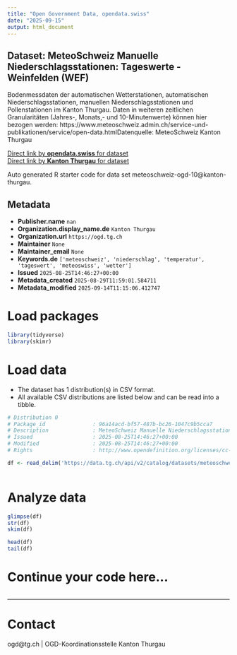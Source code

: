 ```yaml
---
title: "Open Government Data, opendata.swiss"
date: "2025-09-15"
output: html_document
---
```


## Dataset: MeteoSchweiz Manuelle Niederschlagsstationen: Tageswerte - Weinfelden (WEF)

Bodenmessdaten der automatischen Wetterstationen, automatischen Niederschlagsstationen, manuellen Niederschlagsstationen und Pollenstationen im Kanton Thurgau. Daten in weiteren zeitlichen Granularitäten (Jahres-, Monats,- und 10-Minutenwerte) können hier bezogen werden: https://www.meteoschweiz.admin.ch/service-und-publikationen/service/open-data.htmlDatenquelle: MeteoSchweiz Kanton Thurgau

[Direct link by **opendata.swiss** for dataset](https://opendata.swiss/de/dataset/meteoschweiz-manuelle-niederschlagsstationen-tageswerte-weinfelden-wef)<br>
[Direct link by **Kanton Thurgau** for dataset](https://data.tg.ch/explore/dataset/meteoschweiz-ogd-10/)

Auto generated R starter code for data set meteoschweiz-ogd-10@kanton-thurgau.

## Metadata

- **Publisher.name** `nan`
- **Organization.display_name.de** `Kanton Thurgau`
- **Organization.url** `https://ogd.tg.ch`
- **Maintainer** `None`
- **Maintainer_email** `None`
- **Keywords.de** `['meteoschweiz', 'niederschlag', 'temperatur', 'tageswert', 'meteoswiss', 'wetter']`
- **Issued** `2025-08-25T14:46:27+00:00`
- **Metadata_created** `2025-08-29T11:59:01.584711`
- **Metadata_modified** `2025-09-14T11:15:06.412747`


# Load packages

```r

library(tidyverse)
library(skimr)

```

# Load data

-   The dataset has 1 distribution(s) in CSV format.
-   All available CSV distributions are listed below and can be read into a tibble.

```r

# Distribution 0
# Package_id               : 96a14acd-bf57-487b-bc26-1047c9b5cca7
# Description              : MeteoSchweiz Manuelle Niederschlagsstationen: Tageswerte - Weinfelden (WEF) (csv)
# Issued                   : 2025-08-25T14:46:27+00:00
# Modified                 : 2025-08-25T14:46:27+00:00
# Rights                   : http://www.opendefinition.org/licenses/cc-by/

df <- read_delim('https://data.tg.ch/api/v2/catalog/datasets/meteoschweiz-ogd-10/exports/csv?use_labels=true')



```

# Analyze data

```r

glimpse(df)
str(df)
skim(df)

head(df)
tail(df)

```

# Continue your code here...

```r

```

------------------------------------------------------------------------

# Contact

ogd@tg.ch | OGD-Koordinationsstelle Kanton Thurgau
